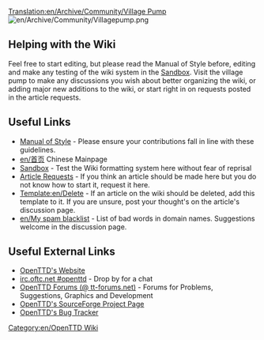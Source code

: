 [[Translation:en/Archive/Community/Village Pump]]
[[File:en/Archive/Community/Villagepump.png|center]]
== Helping with the Wiki ==
Feel free to start editing, but please read the Manual of Style before, editing and make any testing of the wiki system in the [[en/Sandbox|Sandbox]]. Visit the village pump to make any discussions you wish about better organizing the wiki, or adding major new additions to the wiki, or start right in on requests posted in the article requests.

== Useful Links ==
* [[en/Wiki/Manual of Style|Manual of Style]] - Please ensure your contributions fall in line with these guidelines.
*[[en/首页]] Chinese Mainpage
* [[en/Sandbox|Sandbox]] - Test the Wiki formatting system here without fear of reprisal
* [[en/Requested Articles|Article Requests]] - If you think an article should be made here but you do not know how to start it, request it here.
* [[Template:en/Delete]] - If an article on the wiki should be deleted, add this template to it.  If you are unsure, post your thought's on the article's discussion page.
* [[en/My spam blacklist]] - List of bad words in domain names. Suggestions welcome in the discussion page.

== Useful External Links ==
*[http://www.openttd.org/ OpenTTD's Website]
*[irc://irc.oftc.net/openttd irc.oftc.net #openttd] - Drop by for a chat
*[http://www.tt-forums.net/index.php?c=20 OpenTTD Forums (@ tt-forums.net)] - Forums for Problems, Suggestions, Graphics and Development
*[http://sourceforge.net/projects/openttd/ OpenTTD's SourceForge Project Page]
*[http://bugs.openttd.org/ OpenTTD's Bug Tracker]

[[Category:en/OpenTTD Wiki]]